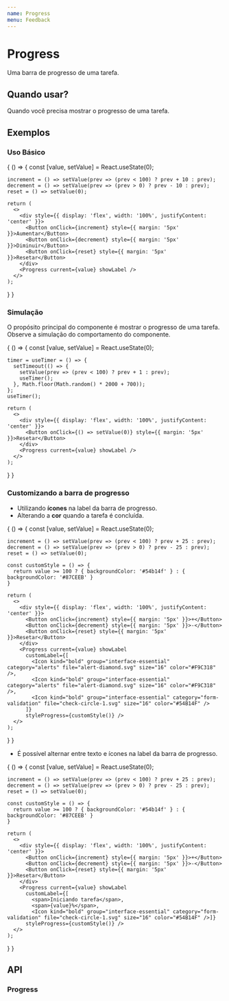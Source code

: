 ```yaml
---
name: Progress
menu: Feedback
---
```




# Progress

Uma barra de progresso de uma tarefa.

## Quando usar?

Quando você precisa mostrar o progresso de uma tarefa.

## Exemplos

### Uso Básico

<Playground>
{
  () => {
    const [value, setValue] = React.useState(0);

    increment = () => setValue(prev => (prev < 100) ? prev + 10 : prev);
    decrement = () => setValue(prev => (prev > 0) ? prev - 10 : prev);
    reset = () => setValue(0);

    return (
      <>
        <div style={{ display: 'flex', width: '100%', justifyContent: 'center' }}>
          <Button onClick={increment} style={{ margin: '5px' }}>Aumentar</Button>
          <Button onClick={decrement} style={{ margin: '5px' }}>Diminuir</Button>
          <Button onClick={reset} style={{ margin: '5px' }}>Resetar</Button>
        </div>
        <Progress current={value} showLabel />
      </>
    );

} }

</Playground>

### Simulação

O propósito principal do componente é mostrar o progresso de uma tarefa.  
Observe a simulação do comportamento do componente.

<Playground>
{
  () => {
    const [value, setValue] = React.useState(0);

    timer = useTimer = () => {
      setTimeout(() => {
        setValue(prev => (prev < 100) ? prev + 1 : prev);
        useTimer();
      }, Math.floor(Math.random() * 2000 + 700));
    };
    useTimer();

    return (
      <>
        <div style={{ display: 'flex', width: '100%', justifyContent: 'center' }}>
          <Button onClick={() => setValue(0)} style={{ margin: '5px' }}>Resetar</Button>
        </div>
        <Progress current={value} showLabel />
      </>
    );

} }

</Playground>

### Customizando a barra de progresso

- Utilizando **ícones** na label da barra de progresso.
- Alterando a **cor** quando a tarefa é concluída.

<Playground>
{
  () => {
    const [value, setValue] = React.useState(0);

    increment = () => setValue(prev => (prev < 100) ? prev + 25 : prev);
    decrement = () => setValue(prev => (prev > 0) ? prev - 25 : prev);
    reset = () => setValue(0);

    const customStyle = () => {
      return value >= 100 ? { backgroundColor: '#54b14f' } : { backgroundColor: '#87CEEB' }
    }

    return (
      <>
        <div style={{ display: 'flex', width: '100%', justifyContent: 'center' }}>
          <Button onClick={increment} style={{ margin: '5px' }}>+</Button>
          <Button onClick={decrement} style={{ margin: '5px' }}>-</Button>
          <Button onClick={reset} style={{ margin: '5px' }}>Resetar</Button>
        </div>
        <Progress current={value} showLabel
          customLabel={[
            <Icon kind="bold" group="interface-essential" category="alerts" file="alert-diamond.svg" size="16" color="#F9C318" />,
            <Icon kind="bold" group="interface-essential" category="alerts" file="alert-diamond.svg" size="16" color="#F9C318" />,
            <Icon kind="bold" group="interface-essential" category="form-validation" file="check-circle-1.svg" size="16" color="#54B14F" />
          ]}
          styleProgress={customStyle()} />
      </>
    );

} }

</Playground>

- É possível alternar entre texto e ícones na label da barra de progresso.

<Playground>
{
  () => {
    const [value, setValue] = React.useState(0);

    increment = () => setValue(prev => (prev < 100) ? prev + 25 : prev);
    decrement = () => setValue(prev => (prev > 0) ? prev - 25 : prev);
    reset = () => setValue(0);

    const customStyle = () => {
      return value >= 100 ? { backgroundColor: '#54b14f' } : { backgroundColor: '#87CEEB' }
    }

    return (
      <>
        <div style={{ display: 'flex', width: '100%', justifyContent: 'center' }}>
          <Button onClick={increment} style={{ margin: '5px' }}>+</Button>
          <Button onClick={decrement} style={{ margin: '5px' }}>-</Button>
          <Button onClick={reset} style={{ margin: '5px' }}>Resetar</Button>
        </div>
        <Progress current={value} showLabel
          customLabel={[
            <span>Iniciando tarefa</span>,
            <span>{value}%</span>,
            <Icon kind="bold" group="interface-essential" category="form-validation" file="check-circle-1.svg" size="16" color="#54B14F" />]}
          styleProgress={customStyle()} />
      </>
    );

} }

</Playground>

## API

### Progress

<Props of={Progress} />
